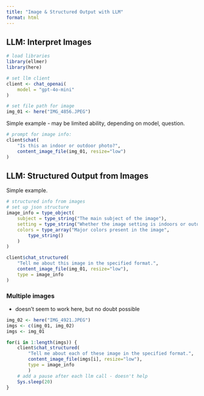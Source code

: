 ```yaml
---
title: "Image & Structured Output with LLM"
format: html
---
```


## LLM: Interpret Images

```r
# load libraries
library(ellmer)
library(here)

# set llm client
client <- chat_openai(
    model = "gpt-4o-mini"
)

# set file path for image
img_01 <- here("IMG_4856.JPEG")
```

Simple example - may be limited ability, depending on model, question.

```r
# prompt for image info:
client$chat(
    "Is this an indoor or outdoor photo?",
    content_image_file(img_01, resize="low")
)
```

## LLM: Structured Output from Images

Simple example.

```r
# structured info from images
# set up json structure
image_info = type_object(
    subject = type_string("The main subject of the image"),
    setting = type_string("Whether the image setting is indoors or outdoors or other observations on setting"),
    colors = type_array("Major colors present in the image",
        type_string()
    )
)
```

```r
client$chat_structured(
    "Tell me about this image in the specified format.",
    content_image_file(img_01, resize="low"),
    type = image_info
)
```

### Multiple images

* doesn't seem to work here, but no doubt possible

```r
img_02 <- here("IMG_4921.JPEG")
imgs <- c(img_01, img_02)
imgs <- img_01

for(i in 1:length(imgs)) {
    client$chat_structured(
        "Tell me about each of these image in the specified format.",
        content_image_file(imgs[i], resize="low"),
        type = image_info
        )
    # add a pause after each llm call - doesn't help
    Sys.sleep(20)
}

```